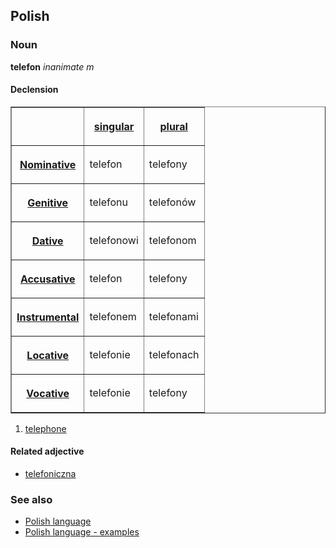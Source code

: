==Polish==
===Noun===
'''telefon''' ''inanimate m''

====Declension====
<table border=1>
<tr><th><th>[[Polish language - singular number|singular]]<th>[[Polish language - plural number|plural]]</tr>
<tr><th>[[Polish language - nominative|Nominative]]<td>telefon<td>telefony</tr>
<tr><th>[[Polish language - genitive|Genitive]]<td>telefonu<td>telefonów</tr>
<tr><th>[[Polish language - dative|Dative]]<td>telefonowi<td>telefonom</tr>
<tr><th>[[Polish language - accusative|Accusative]]<td>telefon<td>telefony</tr>
<tr><th>[[Polish language - instrumental|Instrumental]]<td>telefonem<td>telefonami</tr>
<tr><th>[[Polish language - locative|Locative]]<td>telefonie<td>telefonach</tr>
<tr><th>[[Polish language - vocative|Vocative]]<td>telefonie<td>telefony</tr>
</table>

#[[telephone]]

====Related adjective====
*[[telefoniczna]]

===See also===
*[[Polish language]]
*[[Polish language - examples]]